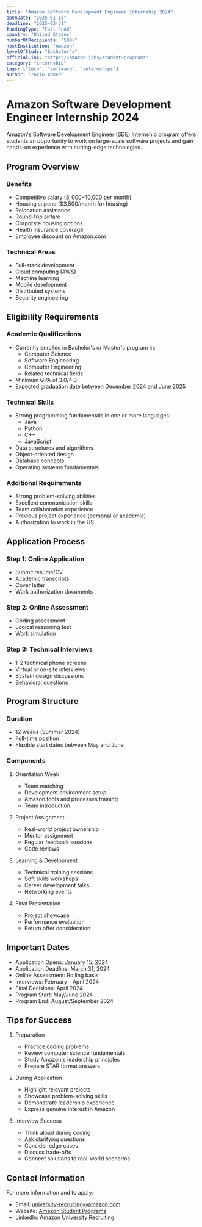 ```yaml
---
title: "Amazon Software Development Engineer Internship 2024"
openDate: "2025-01-15"
deadline: "2025-03-31"
fundingType: "Full Fund"
country: "United States"
numberOfRecipients: "500+"
hostInstitution: "Amazon"
levelOfStudy: "Bachelor's"
officialLink: "https://amazon.jobs/student-programs"
category: "internship"
tags: ["tech", "software", "internships"]
author: "Zarin Ahmed"
---
```


# Amazon Software Development Engineer Internship 2024

Amazon's Software Development Engineer (SDE) Internship program offers students an opportunity to work on large-scale software projects and gain hands-on experience with cutting-edge technologies.

## Program Overview

### Benefits
- Competitive salary ($8,000-$10,000 per month)
- Housing stipend ($3,500/month for housing)
- Relocation assistance
- Round-trip airfare
- Corporate housing options
- Health insurance coverage
- Employee discount on Amazon.com

### Technical Areas
- Full-stack development
- Cloud computing (AWS)
- Machine learning
- Mobile development
- Distributed systems
- Security engineering

## Eligibility Requirements

### Academic Qualifications
- Currently enrolled in Bachelor's or Master's program in:
  - Computer Science
  - Software Engineering
  - Computer Engineering
  - Related technical fields
- Minimum GPA of 3.0/4.0
- Expected graduation date between December 2024 and June 2025

### Technical Skills
- Strong programming fundamentals in one or more languages:
  - Java
  - Python
  - C++
  - JavaScript
- Data structures and algorithms
- Object-oriented design
- Database concepts
- Operating systems fundamentals

### Additional Requirements
- Strong problem-solving abilities
- Excellent communication skills
- Team collaboration experience
- Previous project experience (personal or academic)
- Authorization to work in the US

## Application Process

### Step 1: Online Application
- Submit resume/CV
- Academic transcripts
- Cover letter
- Work authorization documents

### Step 2: Online Assessment
- Coding assessment
- Logical reasoning test
- Work simulation

### Step 3: Technical Interviews
- 1-2 technical phone screens
- Virtual or on-site interviews
- System design discussions
- Behavioral questions

## Program Structure

### Duration
- 12 weeks (Summer 2024)
- Full-time position
- Flexible start dates between May and June

### Components
1. Orientation Week
   - Team matching
   - Development environment setup
   - Amazon tools and processes training
   - Team introduction

2. Project Assignment
   - Real-world project ownership
   - Mentor assignment
   - Regular feedback sessions
   - Code reviews

3. Learning & Development
   - Technical training sessions
   - Soft skills workshops
   - Career development talks
   - Networking events

4. Final Presentation
   - Project showcase
   - Performance evaluation
   - Return offer consideration

## Important Dates

- Application Opens: January 15, 2024
- Application Deadline: March 31, 2024
- Online Assessment: Rolling basis
- Interviews: February - April 2024
- Final Decisions: April 2024
- Program Start: May/June 2024
- Program End: August/September 2024

## Tips for Success

1. Preparation
   - Practice coding problems
   - Review computer science fundamentals
   - Study Amazon's leadership principles
   - Prepare STAR format answers

2. During Application
   - Highlight relevant projects
   - Showcase problem-solving skills
   - Demonstrate leadership experience
   - Express genuine interest in Amazon

3. Interview Success
   - Think aloud during coding
   - Ask clarifying questions
   - Consider edge cases
   - Discuss trade-offs
   - Connect solutions to real-world scenarios

## Contact Information

For more information and to apply:
- Email: university-recruiting@amazon.com
- Website: [Amazon Student Programs](https://amazon.jobs/student-programs)
- LinkedIn: [Amazon University Recruiting](https://www.linkedin.com/company/amazon)